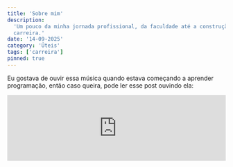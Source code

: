 ```yaml
---
title: 'Sobre mim'
description:
  'Um pouco da minha jornada profissional, da faculdade até a construção da
  carreira.'
date: '14-09-2025'
category: 'Úteis'
tags: ['carreira']
pinned: true
---
```


Eu gostava de ouvir essa música quando estava começando a aprender programação,
então caso queira, pode ler esse post ouvindo ela:

<iframe
  style={{ borderRadius: '12px' }}
  src='https://open.spotify.com/embed/track/21AUdfi6fLFDp9JuNcHsfS?utm_source=generator&theme=0'
  width='100%'
  height='152'
  frameBorder='0'
  allowFullScreen
  allow='autoplay; clipboard-write; encrypted-media; fullscreen; picture-in-picture'
  loading='lazy'
/>

# 1. Quem sou eu?

Meu nome é Gabriel Duete. Trabalho como Desenvolvedor Web desde 2021 e
atualmente atuo como Front-End na Juntos Somos Mais.

Sou fã de open-source e fiz algumas contribuições durante a carreira, sendo
escrevendo artigos ([dev.to](https://dev.to/gabrielduete),
[tabnews](https://www.tabnews.com.br/gabrielduete) e agora aqui, ahuahu),
abrindo e interagindo com PR's e issues de projetos open-source no
[github](https://github.com/gabrielduete), respondendo dúvidas no
[stackoverflow](https://stackoverflow.com/users/16782642/gabriel-duete) EN e
PT-BR, e participando em alguns eventos da comunidade, mais especificamente na
[He4rt Developers](https://heartdevs.com/).

<b>Trabalhei com bastante tecnologias, entre elas</b>: _Javascript, Typescript,
React, Next.js, Vue, Nuxt.js, Web Components, Stencil, Pré-processadores CSS
(Tailwind, SASS, Styled-components, Chakra UI, Ionic etc...), AWS, Sentry, Git,
Github, Unit Tests, E2E tests, CI/CD, Software Architecture, Clean Architecture,
TDD, POO._

# 2. Carreira

## <strong>2.1 Como cheguei na área?</strong>

Por volta dos 16 ou 17 anos, conheci melhor a área de tecnologia através do meu
melhor amigo e do meu irmão. Logo de cara percebi que fazia total sentido com
meus objetivos e planos pessoais.

Foi aí que decidi seguir nesse caminho e começar minha jornada pra me tornar um
profissional de desenvolvimento.

## <strong>2.2 Jornada na Faculdade</strong>

Pra isso, precisaria entrar em uma faculdade pública através do ENEM, graças a
Deus consegui uma boa nota no ENEM de 2018 e consegui uma vaga no IFCE - Campus
Crato em 2019!

Além de ter aprimorado minha base de programação, fiz diversos amigos e amigas
que levo no coração por onde for, sou muito grato por ter os conhecido, fizeram
uma diferença absurda na minha vida. Agradeço a Deus por ter colocado vocês no
meu caminho. Amo vocês! ❤️

Durante o segundo/terceiro semestre da faculdade, veio o inesperado: a pandemia
de COVID-19. As aulas, suspensas por "15 dias", acabaram ficando paradas por
quase 3 anos, então teve um tempo até o instituto se adaptar ao EAD. Apesar da
frustração inicial, vi ali uma chance de focar totalmente na carreira e foi
assim que comecei a trilhar o caminho até meu primeiro emprego na área.

Nesse meio tempo, um grande amigo, Wilton, me chamou pra alguns freelas. Fiz os
estilos de um site usando Bootstrap e resolvi alguns desafios de programação.
Foi meu primeiro contato real com dinheiro vindo de código. Então montei um
roadmap de estudos e fui me aprofundando cada vez mais.

## <strong>2.3 Primeiro emprego!</strong>

Em outubro de 2021, rolou o evento #He4rtConf2021, com várias palestras e uma
ação de recrutamento da Juntos Somos Mais. Durante o evento, participei do
processo seletivo pra vaga de Front-end Júnior. Fiz a entrevista... e não
passei. Mas, graças a Deus a recrutadora curtiu meu perfil e sinalizou meu nome
pra uma possível vaga de estágio. Dias depois, me chamaram e aceitei a proposta!

Comecei estagiando, com um time técnico de altíssimo nível. Tive a sorte de
trabalhar ao lado de pessoas que me ensinaram muito e moldaram minha visão como
profissional. Gente que realmente foi referência, tanto no código quanto na
forma de trabalhar em equipe e visão de carreira. Coordenação, front, back,
aprendi com todo mundo.

Hoje já fui efetivado e estou há quase 4 anos por lá, envolvido em vários
projetos e tecnologias diferentes. E sigo firme, aprendendo, crescendo e muito
grato a cada pessoa que cruzou meu caminho nessa jornada.

## <strong>2.4 Primeiro trampo na gringa!</strong>

Em 2024 surgiu meu primeiro trabalho como freelancer em um projeto
internacional, por uma indicação do meu broder Rickelme. Me juntei com um amigo
e estamos trabalhando nele, ainda estamos no MVP, mas quando sair, vai ter post
por aqui.

## <strong>3. Conclusão</strong>

É isso! Um pequeno resumo da minha carreira até agora. Devo usar esse blog pra
ir postando sobre os artigos e projetos que eu for fazendo, então fica à vontade
pra explorar, ler, comentar, dar ideia... valeu demais! Deus abençoe!

## 4. Easter Egg

### Veio pela dica do easter egg? Tente passar o mouse pelo rodapé e use o console pra ver o progresso, hehe.
